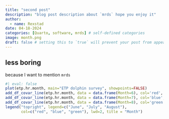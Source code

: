```yaml
---
title: "second post"
description: "blog post description about `mrds` hope you enjoy it"
author:
  - name: Rexstad
date: 04-18-2024
categories: [Quarto, software, mrds] # self-defined categories
image: month.png
draft: false # setting this to `true` will prevent your post from appearing on your listing page until you're ready!
---
```


## less boring

because I want to mention `mrds`

```r
#| eval: false
plot(etp.hr.month, main="ETP dolphin survey", showpoints=FALSE)
add_df_covar_line(etp.hr.month, data = data.frame(Month=6), col='red', lwd=2, lty=1)
add_df_covar_line(etp.hr.month, data = data.frame(Month=7), col='blue', lwd=2, lty=1)
add_df_covar_line(etp.hr.month, data = data.frame(Month=8), col='green', lwd=2, lty=1)
legend("topright", legend=c("June", "July", "August"),
       col=c("red", "blue", "green"), lwd=2, title = "Month")
```